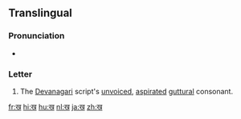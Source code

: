 {{also|ख़}}
{{Devanagari character info|hex=916|name=DEVANAGARI LETTER KHA|image=[[File:Deva-ख-order.gif|100px]]}}
==Translingual==

===Pronunciation===
* {{IPA|/kʰə/|lang=mul}}

===Letter===
{{mul-deva|kha}}

# The [[Devanagari]] script's [[unvoiced]], [[aspirated]] [[guttural]] consonant.

[[fr:ख]]
[[hi:ख]]
[[hu:ख]]
[[nl:ख]]
[[ja:ख]]
[[zh:ख]]